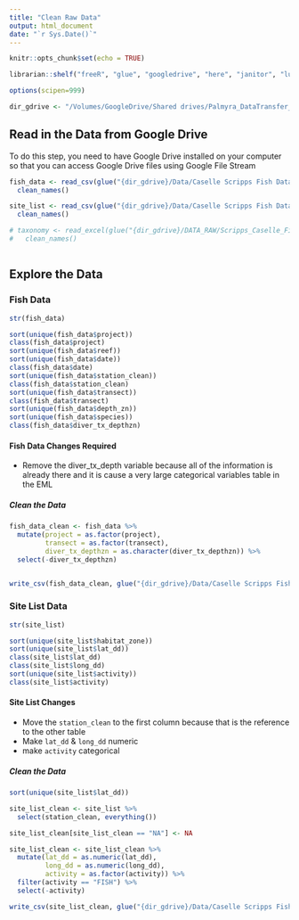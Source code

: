 ```yaml
---
title: "Clean Raw Data"
output: html_document
date: "`r Sys.Date()`"
---
```


```r
knitr::opts_chunk$set(echo = TRUE)

librarian::shelf("freeR", "glue", "googledrive", "here", "janitor", "lubridate", "readxl", "tidyverse")

options(scipen=999)

dir_gdrive <- "/Volumes/GoogleDrive/Shared drives/Palmyra_DataTransfer_EDI_Project"
```

## Read in the Data from Google Drive 

To do this step, you need to have Google Drive installed on your computer so that you can access Google Drive files using Google File Stream 

```r

fish_data <- read_csv(glue("{dir_gdrive}/Data/Caselle Scripps Fish Data/casell_sandin_fish_clean/PARC_FishSurvey_Data_v1.csv")) %>% 
  clean_names()

site_list <- read_csv(glue("{dir_gdrive}/Data/Caselle Scripps Fish Data/casell_sandin_fish_clean/PANWR_PARC_SITELIST_v1.csv")) %>% 
  clean_names()

# taxonomy <- read_excel(glue("{dir_gdrive}/DATA_RAW/Scripps_Caselle_Fish_Data/PARC_FISH_Taxonomy_Table_Temporary.xlsx")) %>% 
#   clean_names()



```


## Explore the Data 

### Fish Data 

```r
str(fish_data)

sort(unique(fish_data$project))
class(fish_data$project)
sort(unique(fish_data$reef))
sort(unique(fish_data$date))
class(fish_data$date)
sort(unique(fish_data$station_clean))
class(fish_data$station_clean)
sort(unique(fish_data$transect))
class(fish_data$transect)
sort(unique(fish_data$depth_zn))
sort(unique(fish_data$species))
class(fish_data$diver_tx_depthzn)

```


#### Fish Data Changes Required 

- Remove the diver_tx_depth variable because all of the information is already there and it is cause a very large categorical variables table in the EML

##### Clean the Data 

```r
fish_data_clean <- fish_data %>% 
  mutate(project = as.factor(project), 
         transect = as.factor(transect), 
         diver_tx_depthzn = as.character(diver_tx_depthzn)) %>% 
  select(-diver_tx_depthzn)


write_csv(fish_data_clean, glue("{dir_gdrive}/Data/Caselle Scripps Fish Data/casell_sandin_fish_clean/clean_data/scripps_caselle_fish_data.csv"))

```


### Site List Data 

```r
str(site_list)

sort(unique(site_list$habitat_zone))
sort(unique(site_list$lat_dd))
class(site_list$lat_dd)
class(site_list$long_dd)
sort(unique(site_list$activity))
class(site_list$activity)

```


#### Site List Changes 

- Move the `station_clean` to the first column because that is the reference to the other table 
- Make `lat_dd` & `long_dd` numeric 
- make  `activity` categorical 

##### Clean the Data 

```r

sort(unique(site_list$lat_dd))

site_list_clean <- site_list %>% 
  select(station_clean, everything())

site_list_clean[site_list_clean == "NA"] <- NA

site_list_clean <- site_list_clean %>% 
  mutate(lat_dd = as.numeric(lat_dd), 
         long_dd = as.numeric(long_dd), 
         activity = as.factor(activity)) %>% 
  filter(activity == "FISH") %>% 
  select(-activity)

write_csv(site_list_clean, glue("{dir_gdrive}/Data/Caselle Scripps Fish Data/casell_sandin_fish_clean/clean_data/scripps_caselle_site_list.csv"))
```


<!-- ### Taxonomy Table  -->

<!-- ```{r} -->
<!-- str(taxonomy) -->
<!-- sort(unique(taxonomy$trophic_group)) -->
<!-- class(taxonomy$trophic_group) -->
<!-- sort(unique(taxonomy$length_type)) -->
<!-- sort(unique(taxonomy$species)) -->

<!-- class(taxonomy$family) -->
<!-- ``` -->

<!-- #### Taxonomy Table Changes  -->

<!-- - Move  `species` to the first column because it is the link to the other table. -->
<!-- - Make `trophic_group` categorical  -->
<!-- - Make  `length_type` categorical and change ? to NA  -->

<!-- ##### Clean the Data  -->

<!-- ```{r} -->
<!-- taxonomy_clean <- taxonomy %>%  -->
<!--   select(species, everything()) -->

<!-- taxonomy_clean[taxonomy_clean == "?" | taxonomy_clean == "??" ] <- NA -->

<!-- taxonomy_clean <- taxonomy_clean %>%  -->
<!--   mutate(length_type = as.factor(length_type),  -->
<!--          trophic_group = as.factor(trophic_group)) -->

<!-- write_csv(taxonomy_clean, glue("{dir_gdrive}/DATA_RAW/Scripps_Caselle_Fish_Data/clean_data/scripps_caselle_taxonomy_table.csv")) -->

<!-- ``` -->



